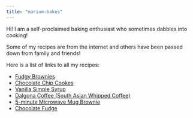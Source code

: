 ```yaml
---
title: "marium-bakes"
---
```


Hi! I am a self-proclaimed baking enthusiast who sometimes dabbles into cooking! 

Some of my recipes are from the internet and others have been passed down from family and friends! 

Here is a list of links to all my recipes:

* [Fudgy Brownies](brownies.html)
* [Chocolate Chip Cookes](choc_chip_cookies.html)
* [Vanilla Simple Syrup](vanilla_simple_syrup.html)
* [Dalgona Coffee (South Asian Whipped Coffee)](dalgona_coffee.html)
* [5-minute Microwave Mug Brownie](mug_brownie.html)
* [Chocolate Fudge](fudge.html)
